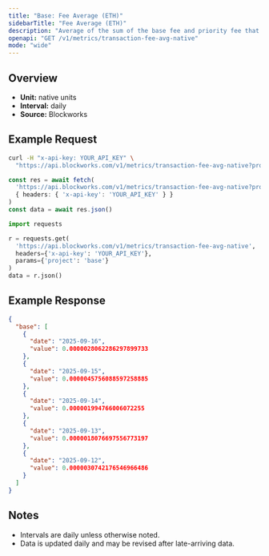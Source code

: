 ```yaml
---
title: "Base: Fee Average (ETH)"
sidebarTitle: "Fee Average (ETH)"
description: "Average of the sum of the base fee and priority fee that day in native chain token"
openapi: "GET /v1/metrics/transaction-fee-avg-native"
mode: "wide"
---
```


## Overview

- **Unit:** native units
- **Interval:** daily
- **Source:** Blockworks

## Example Request

<CodeGroup>

```bash cURL
curl -H "x-api-key: YOUR_API_KEY" \
  "https://api.blockworks.com/v1/metrics/transaction-fee-avg-native?project=base"
```

```typescript TypeScript
const res = await fetch(
  'https://api.blockworks.com/v1/metrics/transaction-fee-avg-native?project=base',
  { headers: { 'x-api-key': 'YOUR_API_KEY' } }
)
const data = await res.json()
```

```python Python
import requests

r = requests.get(
  'https://api.blockworks.com/v1/metrics/transaction-fee-avg-native',
  headers={'x-api-key': 'YOUR_API_KEY'},
  params={'project': 'base'}
)
data = r.json()
```

</CodeGroup>

## Example Response

```json
{
  "base": [
    {
      "date": "2025-09-16",
      "value": 0.0000028062286297899733
    },
    {
      "date": "2025-09-15",
      "value": 0.0000045756088597258885
    },
    {
      "date": "2025-09-14",
      "value": 0.000001994766006072255
    },
    {
      "date": "2025-09-13",
      "value": 0.0000018076697556773197
    },
    {
      "date": "2025-09-12",
      "value": 0.0000030742176546966486
    }
  ]
}
```

## Notes
- Intervals are daily unless otherwise noted.
- Data is updated daily and may be revised after late-arriving data.